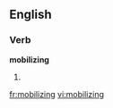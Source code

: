 ==English==

===Verb===
'''mobilizing'''

# {{present participle of|[[mobilize]]}}

[[fr:mobilizing]]
[[vi:mobilizing]]